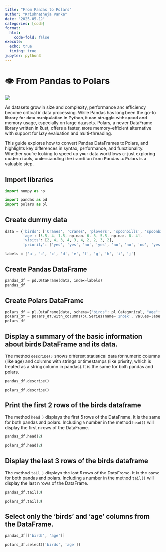 ```yaml
---
title: "From Pandas to Polars"
author: "Krishnatheja Vanka"
date: "2025-05-19"
categories: [code]
format:
  html:
    code-fold: false
execute:
  echo: true
  timing: true
jupyter: python3
---
```


# 👁️ From Pandas to Polars

![](pvp.jpg)

As datasets grow in size and complexity, performance and efficiency become critical in data processing. While Pandas has long been the go-to library for data manipulation in Python, it can struggle with speed and memory usage, especially on large datasets. Polars, a newer DataFrame library written in Rust, offers a faster, more memory-efficient alternative with support for lazy evaluation and multi-threading.

This guide explores how to convert Pandas DataFrames to Polars, and highlights key differences in syntax, performance, and functionality. Whether you're looking to speed up your data workflows or just exploring modern tools, understanding the transition from Pandas to Polars is a valuable step.

## Import libraries

```python
import numpy as np

import pandas as pd
import polars as pl

```

## Create dummy data

```python

data = {'birds': ['Cranes', 'Cranes', 'plovers', 'spoonbills', 'spoonbills', 'Cranes', 'plovers', 'Cranes', 'spoonbills', 'spoonbills'],
        'age': [3.5, 4, 1.5, np.nan, 6, 3, 5.5, np.nan, 8, 4],
        'visits': [2, 4, 3, 4, 3, 4, 2, 2, 3, 2],
        'priority': ['yes', 'yes', 'no', 'yes', 'no', 'no', 'no', 'yes', 'no', 'no']}

labels = ['a', 'b', 'c', 'd', 'e', 'f', 'g', 'h', 'i', 'j']
```

## Create Pandas DataFrame
```python
pandas_df = pd.DataFrame(data, index=labels)
pandas_df
```
## Create Polars DataFrame
```python
polars_df = pl.DataFrame(data, schema={"birds": pl.Categorical, "age": pl.Float64, "visits": pl.Int32, "priority": pl.Categorical})
polars_df = polars_df.with_columns(pl.Series(name='index', values=labels))
polars_df
```

## Display a summary of the basic information about birds DataFrame and its data. 
The method `describe()` shows different statistical data for numeric columns (like age) and columns with strings or timestamps (like priority, which is treated as a string column in pandas).
It is the same for both pandas and polars.
```python
pandas_df.describe()
```
```python
polars_df.describe()
```

## Print the first 2 rows of the birds dataframe
The method `head()` displays the first 5 rows of the DataFrame. It is the same for both pandas and polars. Including a number in the method `head()` will display the first n rows of the DataFrame.
```python
pandas_df.head(2)
```
```python
polars_df.head(2)
```
## Display the last 3 rows of the birds dataframe
The method `tail()` displays the last 5 rows of the DataFrame. It is the same for both pandas and polars. Including a number in the method `tail()` will display the last n rows of the DataFrame.
```python
pandas_df.tail(3)
```
```python
polars_df.tail(3)
```

## Select only the 'birds' and 'age' columns from the DataFrame.

```python
pandas_df[['birds', 'age']] 
```
```python
polars_df.select(['birds', 'age'])
```

